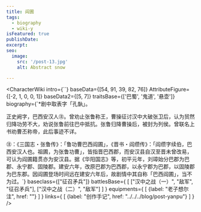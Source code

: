 ```yaml
---
title: 阎圃
tags:
  - biography
  - wiki-y
isFeatured: true
publishDate:
excerpt:
seo:
  image:
    src: '/post-13.jpg'
    alt: Abstract snow

---
```



<CharacterWiki
  intro={``}
  baseData={[54, 91, 39, 82, 76]}
  AttributeFigure={[-2, 1, 0, 0, 1]}
  baseData2={[5, 7]}
  traitsBase={['巴蜀', '鬼道', '悬壶']}
  biography={`*剧中取表字「孔埶」。
  
  正史阙字，巴西安汉人㊟。曾劝止张鲁称王，曹操征讨汉中大破张卫后，认为贸然归降功劳不大，劝说张鲁前往巴中抵抗。张鲁归降曹操后，被封为列侯。曾联名上书劝曹丕称帝，此后事迹不详。

㊟：《三国志・张鲁传》：「鲁功曹巴西阎圃」，《晋书・阎缵传》：「阎缵字续伯，巴西安汉人也。祖圃，为张鲁功曹」，皆指晋巴西郡，而安汉县自汉至晋未曾改易，可认为阎圃籍贯亦为安汉县。据《华阳国志》等，初平元年，刘璋始分巴郡为巴郡、永宁郡、固陵郡。建安六年，改原巴郡为巴西郡，以永宁郡为巴郡，以固陵郡为巴东郡。因阎圃登场时间远在建安六年后，故剧情中其自称「巴西阎圃」，当不为过。`}
  baseclass={["征召矛兵"]}
  battlesBase={
    [
      ["汉中之战（一）", "敌军", "征召矛兵"],
      ["汉中之战（二）", "敌军"]
    ]
  }
  equipments={
    [
      {label: "老子想尔注", href: ""}
    ]
  }
  links={
    [
      {label: "创作手记", href: "../../../blog/post-yanpu"}
    ]
  }
/>
